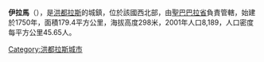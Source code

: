 '''伊拉馬'''（{{lang-es|Ilama}}），是[[洪都拉斯|洪都拉斯]]的城鎮，位於該國西北部，由[[聖巴巴拉省|聖巴巴拉省]]負責管轄，始建於1750年，面積179.4平方公里，海拔高度298米，2001年人口8,189，人口密度每平方公里45.65人。

{{coord|15|04|N|88|13|W|display=title|region:HN_type:city_source:GNS-enwiki}}

{{Honduras-geo-stub}}
[[Category:洪都拉斯城市|Category:洪都拉斯城市]]